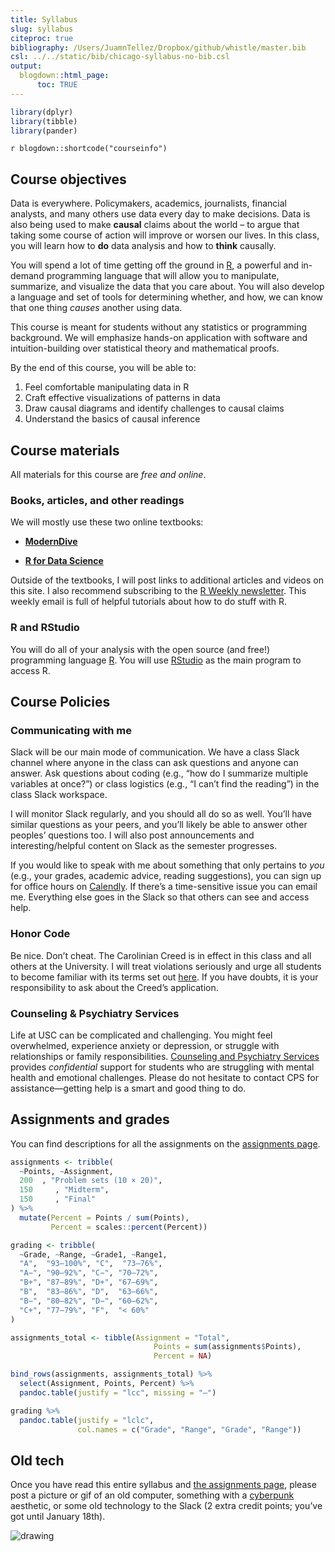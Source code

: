 ```yaml
---
title: Syllabus
slug: syllabus
citeproc: true
bibliography: /Users/JuamnTellez/Dropbox/github/whistle/master.bib
csl: ../../static/bib/chicago-syllabus-no-bib.csl
output:
  blogdown::html_page:
      toc: TRUE
---
```



```r
library(dplyr)
library(tibble)
library(pander)
```


`r blogdown::shortcode("courseinfo")`


## Course objectives

Data is everywhere. Policymakers, academics, journalists, financial analysts, and many others use data every day to make decisions. Data is also being used to make **causal** claims about the world -- to argue that taking some course of action will improve or worsen our lives. In this class, you will learn how to **do** data analysis and how to **think** causally. 


You will spend a lot of time getting off the ground in [R](https://www.r-project.org/), a powerful and in-demand programming language that will allow you to manipulate, summarize, and visualize the data that you care about. You will also develop a language and set of tools for determining whether, and how, we can know that one thing *causes* another using data. 


This course is meant for students without any statistics or programming background. We will emphasize hands-on application with software and intuition-building over statistical theory and mathematical proofs.


By the end of this course, you will be able to:


1. Feel comfortable manipulating data in R
2. Craft effective visualizations of patterns in data
3. Draw causal diagrams and identify challenges to causal claims
4. Understand the basics of causal inference


## Course materials

All materials for this course are *free and online*.

### Books, articles, and other readings

We will mostly use these two online textbooks:

- [**ModernDive**](https://moderndive.com/) 

- [**R for Data Science**](http://r4ds.had.co.nz/)


Outside of the textbooks, I will post links to additional articles and videos on this site. I also recommend subscribing to the [R Weekly newsletter](https://rweekly.org/). This weekly email is full of helpful tutorials about how to do stuff with R.




### R and RStudio


You will do all of your analysis with the open source (and free!) programming language [R](https://cran.r-project.org/). You will use [RStudio](https://www.rstudio.com/) as the main program to access R. 



## Course Policies

### Communicating with me


Slack will be our main mode of communication. We have a class Slack channel where anyone in the class can ask questions and anyone can answer. Ask questions about coding (e.g., "how do I summarize multiple variables at once?") or class logistics (e.g., "I can't find the reading") in the class Slack workspace. 


I will monitor Slack regularly, and you should all do so as well. You'll have similar questions as your peers, and you'll likely be able to answer other peoples' questions too. I will also post announcements and interesting/helpful content on Slack as the semester progresses.


If you would like to speak with me about something that only pertains to *you* (e.g., your grades, academic advice, reading suggestions), you can sign up for office hours on [Calendly](https://calendly.com/juan-f-tellez). If there's a time-sensitive issue you can email me. Everything else goes in the Slack so that others can see and access help. 


### Honor Code

Be nice. Don't cheat. The Carolinian Creed is in effect in this class and all others at the University. I will treat violations seriously and urge all students to become familiar with its terms set out [here](https://www.sc.edu/about/offices_and_divisions/student_conduct_and_academic_integrity/index.php). If you have doubts, it is your responsibility to ask about the Creed’s application.


<!-- ### Cell Phones and Laptops -->


<!-- - Please turn off your phones or put them on silent before class.  -->
<!-- - Be respectful with your laptop use. This course will involve heavy laptop use in class, so it is up to you to avoid distractions.  -->


### Counseling & Psychiatry Services


Life at USC can be complicated and challenging. You might feel overwhelmed, experience anxiety or depression, or struggle with relationships or family responsibilities. [Counseling and Psychiatry Services](https://sc.edu/about/offices_and_divisions/student_health_services/medical-services/counseling-and-psychiatry/index.php) provides *confidential* support for students who are struggling with mental health and emotional challenges. Please do not hesitate to contact CPS for assistance—getting help is a smart and good thing to do.



## Assignments and grades

You can find descriptions for all the assignments on the [assignments page](/assignment/).


```r
assignments <- tribble(
  ~Points, ~Assignment,
  200  , "Problem sets (10 × 20)",
  150     , "Midterm",
  150     , "Final"
) %>%
  mutate(Percent = Points / sum(Points),
         Percent = scales::percent(Percent))

grading <- tribble(
  ~Grade, ~Range, ~Grade1, ~Range1,
  "A",  "93–100%", "C",  "73–76%",
  "A−", "90–92%", "C−", "70–72%",
  "B+", "87–89%", "D+", "67–69%",
  "B",  "83–86%", "D",  "63–66%",
  "B−", "80–82%", "D−", "60–62%",
  "C+", "77–79%", "F",  "< 60%"
)
```

```r
assignments_total <- tibble(Assignment = "Total",
                                Points = sum(assignments$Points),
                                Percent = NA)

bind_rows(assignments, assignments_total) %>% 
  select(Assignment, Points, Percent) %>% 
  pandoc.table(justify = "lcc", missing = "—")
```


```r
grading %>%
  pandoc.table(justify = "lclc", 
               col.names = c("Grade", "Range", "Grade", "Range"))
```


## Old tech

Once you have read this entire syllabus and [the assignments page](/assignment/), please post a picture or gif of an old computer, something with a [cyberpunk](https://en.wikipedia.org/wiki/Cyberpunk) aesthetic, or some old technology to the Slack (2 extra credit points; you’ve got until January 18th).


<img src="/media/cyber-green.gif" alt="drawing"/>

